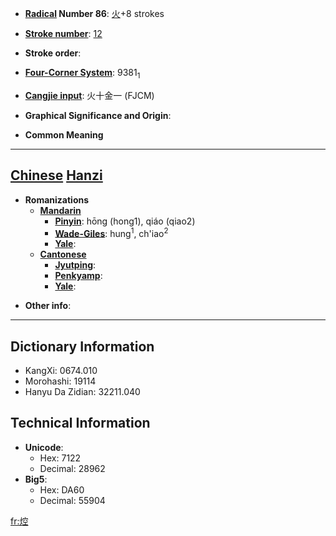 * '''[[Wiktionary:Chinese radical index| Radical]] Number 86''': [[Wiktionary:Chinese radical index 火|火]]+8 strokes

* '''[[Wiktionary:Chinese total strokes index|Stroke number]]''': [[Wiktionary:Chinese total strokes index 12|12]]

* '''Stroke order''': 

* '''[[Wiktionary:Chinese four corner index|Four-Corner System]]''': 9381<sub>1</sub>

* '''[[Wiktionary:Chinese Cangjie index|Cangjie input]]''': 火十金一 (FJCM)

* '''Graphical Significance and Origin''': 

* '''Common Meaning'''

----

== [[Chinese]] [[Hanzi]] ==

* '''Romanizations'''
** '''[[Mandarin]]'''
*** '''[[Pinyin]]''': hōng (hong1), qiáo (qiao2)
*** '''[[Wade-Giles]]''': hung<sup>1</sup>, ch'iao<sup>2</sup>
*** '''[[Yale]]''': 
** '''[[Cantonese]]'''
*** '''[[Jyutping]]''':
*** '''[[Penkyamp]]''': 
*** '''[[Yale]]''': 

* '''Other info''': 

----

== Dictionary Information ==

* KangXi: 0674.010
* Morohashi: 19114
* Hanyu Da Zidian: 32211.040

== Technical Information ==

* '''Unicode''':
** Hex: 7122
** Decimal: 28962
* '''Big5''':
** Hex: DA60
** Decimal: 55904

[[fr:焢]]